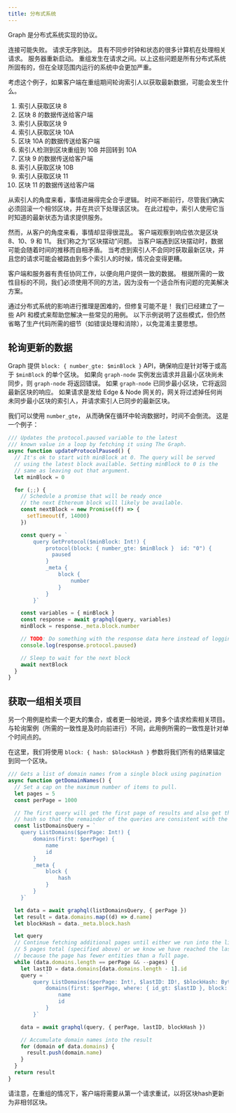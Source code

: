 ```yaml
---
title: 分布式系统
---
```


Graph 是分布式系统实现的协议。

连接可能失败。 请求无序到达。 具有不同步时钟和状态的很多计算机在处理相关请求。 服务器重新启动。 重组发生在请求之间。以上这些问题是所有分布式系统所固有的，但在全球范围内运行的系统中会更加严重。

考虑这个例子，如果客户端在重组期间轮询索引人以获取最新数据，可能会发生什么。

1. 索引人获取区块 8
2. 区块 8 的数据传送给客户端
3. 索引人获取区块 9
4. 索引人获取区块 10A
5. 区块 10A 的数据传送给客户端
6. 索引人检测到区块重组到 10B 并回转到 10A
7. 区块 9 的数据传送给客户端
8. 索引人获取区块 10B
9. 索引人获取区块 11
10. 区块 11 的数据传送给客户端

从索引人的角度来看，事情进展得完全合乎逻辑。 时间不断前行，尽管我们确实必须回滚一个相邻区块，并在共识下处理该区块。 在此过程中，索引人使用它当时知道的最新状态为请求提供服务。

然而，从客户的角度来看，事情却显得很混乱。 客户端观察到响应依次是区块 8、10、9 和 11。 我们称之为“区块摆动”问题。 当客户端遇到区块摆动时，数据可能会随着时间的推移而自相矛盾。 当考虑到索引人不会同时获取最新区块，并且您的请求可能会被路由到多个索引人的时候，情况会变得更糟。

客户端和服务器有责任协同工作，以便向用户提供一致的数据。 根据所需的一致性目标的不同，我们必须使用不同的方法，因为没有一个适合所有问题的完美解决方案。

通过分布式系统的影响进行推理是困难的，但修复可能不是！ 我们已经建立了一些 API 和模式来帮助您解决一些常见的用例。 以下示例说明了这些模式，但仍然省略了生产代码所需的细节（如错误处理和消除），以免混淆主要思想。

## 轮询更新的数据

Graph 提供 `block: { number_gte: $minBlock }` API，确保响应是针对等于或高于 `$minBlock` 的单个区块。 如果向 `graph-node` 实例发出请求并且最小区块尚未同步，则 `graph-node` 将返回错误。 如果 `graph-node` 已同步最小区块，它将返回最新区块的响应。 如果请求是发给 Edge & Node 网关的，网关将过滤掉任何尚未同步最小区块的索引人，并请求索引人已同步的最新区块。

我们可以使用 `number_gte`， 从而确保在循环中轮询数据时，时间不会倒流。 这是一个例子：

```javascript
/// Updates the protocol.paused variable to the latest
/// known value in a loop by fetching it using The Graph.
async function updateProtocolPaused() {
  // It's ok to start with minBlock at 0. The query will be served
  // using the latest block available. Setting minBlock to 0 is the
  // same as leaving out that argument.
  let minBlock = 0

  for (;;) {
    // Schedule a promise that will be ready once
    // the next Ethereum block will likely be available.
    const nextBlock = new Promise((f) => {
      setTimeout(f, 14000)
    })

    const query = `
        query GetProtocol($minBlock: Int!) {
            protocol(block: { number_gte: $minBlock }  id: "0") {
              paused
            }
            _meta {
                block {
                    number
                }
            }
        }`

    const variables = { minBlock }
    const response = await graphql(query, variables)
    minBlock = response._meta.block.number

    // TODO: Do something with the response data here instead of logging it.
    console.log(response.protocol.paused)

    // Sleep to wait for the next block
    await nextBlock
  }
}
```

## 获取一组相关项目

另一个用例是检索一个更大的集合，或者更一般地说，跨多个请求检索相关项目。 与轮询案例（所需的一致性是及时向前进行）不同，此用例所需的一致性是针对单个时间点的。

在这里，我们将使用 `block: { hash: $blockHash }` 参数将我们所有的结果锚定到同一个区块。

```javascript
/// Gets a list of domain names from a single block using pagination
async function getDomainNames() {
  // Set a cap on the maximum number of items to pull.
  let pages = 5
  const perPage = 1000

  // The first query will get the first page of results and also get the block
  // hash so that the remainder of the queries are consistent with the first.
  const listDomainsQuery = `
    query ListDomains($perPage: Int!) {
        domains(first: $perPage) {
            name
            id
        }
        _meta {
            block {
                hash
            }
        }
    }`

  let data = await graphql(listDomainsQuery, { perPage })
  let result = data.domains.map((d) => d.name)
  let blockHash = data._meta.block.hash

  let query
  // Continue fetching additional pages until either we run into the limit of
  // 5 pages total (specified above) or we know we have reached the last page
  // because the page has fewer entities than a full page.
  while (data.domains.length == perPage && --pages) {
    let lastID = data.domains[data.domains.length - 1].id
    query = `
        query ListDomains($perPage: Int!, $lastID: ID!, $blockHash: Bytes!) {
            domains(first: $perPage, where: { id_gt: $lastID }, block: { hash: $blockHash }) {
                name
                id
            }
        }`

    data = await graphql(query, { perPage, lastID, blockHash })

    // Accumulate domain names into the result
    for (domain of data.domains) {
      result.push(domain.name)
    }
  }
  return result
}
```

请注意，在重组的情况下，客户端将需要从第一个请求重试，以将区块hash更新为非相邻区块。
